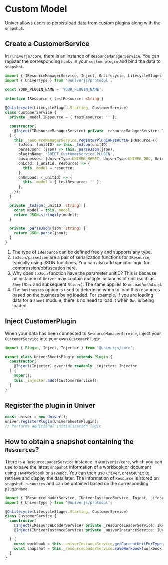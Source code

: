 
# Custom Model

<BadgeGroup values={[UniverTypes.GENERAL]} value={UniverTypes.GENERAL} />

Univer allows users to persist/load data from custom plugins along with the `snapshot`.

## Create a CustomerService

In `@univerjs/core`, there is an instance of `ResourceManagerService`. You can register the corresponding `hooks` in your `custom plugin` and bind the data to `snapshot`.

```typescript
import { IResourceManagerService, Inject, OnLifecycle, LifecycleStages } from '@univerjs/core';
import { UniverType } from '@univerjs/protocol';

const YOUR_PLUGIN_NAME = 'YOUR_PLUGIN_NAME';

interface IResource { testResource: string }

@OnLifecycle(LifecycleStages.Starting, CustomerService)
class CustomerService {
  private _model:IResource = { testResource: '' };

  constructor(
    @Inject(IResourceManagerService) private _resourceManagerService: IResourceManagerService
  ) {
    this._resourceManagerService.registerPluginResource<IResource>({
      toJson: (unitID) => this._toJson(unitID),
      parseJson: (json) => this._parseJson(json),
      pluginName: 'SHEET_CustomerService_PLUGIN',
      businesses: [UniverType.UNIVER_SHEET, UniverType.UNIVER_DOC, UniverType.UNIVER_SLIDE],
      onLoad: (_unitId, resource) => {
        this._model = resource;
      },
      onUnLoad: (_unitId) => {
        this._model = { testResource: '' };
      },
    });
  }

  private _toJson(_unitID: string) {
    const model = this._model;
    return JSON.stringify(model);
  }

  private _parseJson(json: string) {
    return JSON.parse(json);
  }
}
```

1. The type of `IResource` can be defined freely and supports any type.
2. `toJson/parseJson` are a pair of serialization functions for `IResource`, typically using JSON functions. You can also add specific logic for compression/obfuscation here.
3. Why does `toJson` function have the parameter unitID? This is because an instance of `Univer` may contain multiple instances of unit (such as `Sheet`/`Doc` and subsequent `Slider`). The same applies to `onLoad`/`onUnLoad`.
4. The `businesses` option is used to determine when to load this resources based on the business being loaded. For example, if you are loading data for a `Sheet` module, there is no need to load it when `Doc` is being loaded

## Inject CustomerPlugin

When your data has been connected to `ResourceManagerService`, inject your `CustomerService` into your own `CustomerPlugin`.

```typescript
import { Plugin, Inject, Injector } from '@univerjs/core';

export class UniverSheetsPlugin extends Plugin {
  constructor(
    @Inject(Injector) override readonly _injector: Injector
  ) {
    super();
    this._injector.add([CustomerService]);
  }
}
```

## Register the plugin in Univer

```typescript
const univer = new Univer();
univer.registerPlugin(UniverSheetsPlugin);
// Performs additional initialization logic
```

## How to obtain a snapshot containing the `Resources`?

There is a `ResourceLoaderService` instance in `@univerjs/core`, which you can use to save the latest `snapshot` information of a workbook or document using `saveWorkbook` or `saveDoc`. You can then use `univer.createUnit` to retrieve and display the data later.
The information of `Resource` is stored on `snapshot.resources` and can be obtained based on the corresponding `pluginName`.

```typescript
import { IResourceLoaderService, IUniverInstanceService, Inject, LifecycleStages, OnLifecycle } from '@univerjs/core';
import { UniverType } from '@univerjs/protocol';

@OnLifecycle(LifecycleStages.Starting, CustomerService)
class CustomerService {
  constructor(
    @Inject(IResourceLoaderService) private _resourceLoaderService: IResourceLoaderService,
    @Inject(IUniverInstanceService) private _univerInstanceService: IUniverInstanceService

  ) {
    const workbook = this._univerInstanceService.getCurrentUnitForType(UniverType.UNIVER_SHEET)!
    const snapshot = this._resourceLoaderService.saveWorkbook(workbook.getUnitId());
  }
}
```
